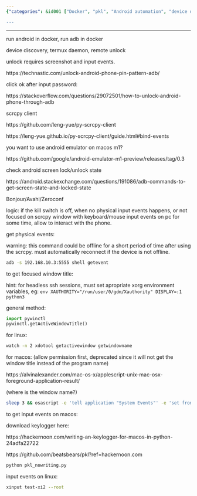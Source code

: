 ```yaml
---
{"categories": &id001 ["Docker", "pkl", "Android automation", "device discovery", "py-scrcpy-client", "emulator support on MacOS M1", "monitoring lock/unlock states on Linux"], "category": "Android automation", "date": "2022-10-15 13:21:37", "description": "This text discusses the usage of Docker and pkl for automating Android devices. It covers device discovery, remote control through py-scrcpy-client, emulator support on MacOS M1, and monitoring lock/unlock states on Linux.", "tags": *id001, "title": "android remote control, app automation"}

---
```


------

run android in docker, run adb in docker

device discovery, termux daemon, remote unlock

unlock requires screenshot and input events.

https://technastic.com/unlock-android-phone-pin-pattern-adb/

click ok after input password:

https://stackoverflow.com/questions/29072501/how-to-unlock-android-phone-through-adb

scrcpy client

https://github.com/leng-yue/py-scrcpy-client

https://leng-yue.github.io/py-scrcpy-client/guide.html#bind-events

you want to use android emulator on macos m1?

https://github.com/google/android-emulator-m1-preview/releases/tag/0.3

check android screen lock/unlock state

https://android.stackexchange.com/questions/191086/adb-commands-to-get-screen-state-and-locked-state

Bonjour/Avahi/Zeroconf

logic: if the kill switch is off, when no physical input events happens, or not focused on scrcpy window with keyboard/mouse input events on pc for some time, allow to interact with the phone.

get physical events:

warning: this command could be offline for a short period of time after using the scrcpy. must automatically reconnect if the device is not offline.

```bash
adb -s 192.168.10.3:5555 shell getevent

```

to get focused window title:

hint: for headless ssh sessions, must set apropriate xorg environment variables, eg: `env XAUTHORITY="/run/user/0/gdm/Xauthority" DISPLAY=:1 python3`

general method:

```python
import pywinctl
pywinctl.getActiveWindowTitle()

```

for linux:

```bash
watch -n 2 xdotool getactivewindow getwindowname

```

for macos: (allow permission first, deprecated since it will not get the window title instead of the program name)

https://alvinalexander.com/mac-os-x/applescript-unix-mac-osx-foreground-application-result/

(where is the window name?)

```bash
sleep 3 && osascript -e 'tell application "System Events"' -e 'set frontApp to name of first application process whose frontmost is true' -e 'end tell'

```

to get input events on macos:

download keylogger here:

https://hackernoon.com/writing-an-keylogger-for-macos-in-python-24adfa22722

https://github.com/beatsbears/pkl?ref=hackernoon.com

```bash
python pkl_nowriting.py

```

input events on linux:

```bash
xinput test-xi2 --root

```

